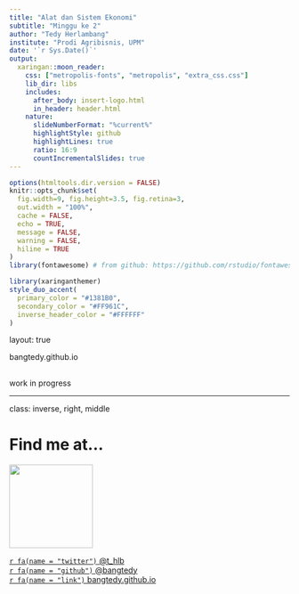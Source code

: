 ```yaml
---
title: "Alat dan Sistem Ekonomi"
subtitle: "Minggu ke 2"
author: "Tedy Herlambang"
institute: "Prodi Agribisnis, UPM"
date: '`r Sys.Date()`'
output:
  xaringan::moon_reader:
    css: ["metropolis-fonts", "metropolis", "extra_css.css"]
    lib_dir: libs
    includes:
      after_body: insert-logo.html
      in_header: header.html
    nature:
      slideNumberFormat: "%current%"
      highlightStyle: github
      highlightLines: true
      ratio: 16:9
      countIncrementalSlides: true
---
```

```r
options(htmltools.dir.version = FALSE)
knitr::opts_chunk$set(
  fig.width=9, fig.height=3.5, fig.retina=3,
  out.width = "100%",
  cache = FALSE,
  echo = TRUE,
  message = FALSE, 
  warning = FALSE,
  hiline = TRUE
)
library(fontawesome) # from github: https://github.com/rstudio/fontawesome
```

```r
library(xaringanthemer)
style_duo_accent(
  primary_color = "#1381B0",
  secondary_color = "#FF961C",
  inverse_header_color = "#FFFFFF"
)
```

layout: true
  
<div class="my-footer"><span>bangtedy.github.io</span></div>

<!-- this adds the link footer to all slides, depends on my-footer class in css-->
---

work in progress

---
class: inverse, right, middle

# Find me at...

<img class= "circle" src="https://github.com/bangtedy.png" width="150px"/>


[`r fa(name = "twitter")` @t_hlb](http://twitter.com/t_hlb)  
[`r fa(name = "github")` @bangtedy](https://github.com/bangtedy)  
[`r fa(name = "link")` bangtedy.github.io](https://bangtedy.github.io)

